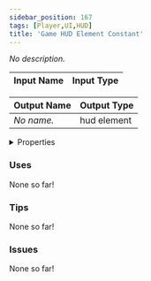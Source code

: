 ```yaml
---
sidebar_position: 167
tags: [Player,UI,HUD]
title: 'Game HUD Element Constant'
---
```


*No description.*




<EsbSvg />

| Input Name | Input Type |
|-----------|-----------|

| Output Name | Output Type |
|-----------|-----------|
| *No name.* | hud element |


<details>
  <summary>Properties</summary>
  <div>
    <div>
    <table>
      <thead>
        <tr>
          <th>Is beta required?</th>
          <th>❌</th>
        </tr>
        <tr>
          <th>Is this chip a trolling risk?</th>
          <th>❌</th>
        </tr>
        <tr>
          <th>Is this chip a role assignment risk?</th>
          <th>❌</th>
        </tr>
        <tr>
          <th>Chip UUID</th>
          <th>4a3c3d38-f1a4-493b-977f-5444ab2d404b</th>
        </tr>
      </thead>
    </table>
    </div>
  </div>
</details>

### Uses

None so far!

### Tips

None so far!

### Issues

None so far!